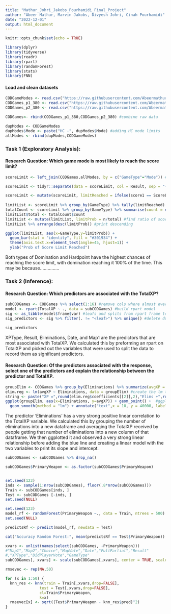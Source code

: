 ```yaml
---
title: "Mathur_Johri_Jakobs_Pourhamidi_Final_Project"
author: "Abeer Mathur, Marvin Jakobs, Divyesh Johri, Cinah Pourhamidi"
date: "2022-12-01"
output: html_document
---
```


```r
knitr::opts_chunk$set(echo = TRUE)
```


```r
library(dplyr)
library(tidyverse)
library(readr)
library(rpart)
library(randomForest)
library(stats)
library(FNN)
```

#### Load and clean datasets
```r
CODGameModes <- read.csv("https://raw.githubusercontent.com/Abeermathur7/STAT380Final/main/CODGameModes.csv")
CODGames_p1_380 <- read.csv("https://raw.githubusercontent.com/Abeermathur7/STAT380Final/main/CODGames_p1_380.csv")
CODGames_p2_380 <- read.csv("https://raw.githubusercontent.com/Abeermathur7/STAT380Final/main/CODGames_p2_380.csv")

CODGames<- rbind(CODGames_p1_380,CODGames_p2_380) #combine raw data

dupModes <- CODGameModes
dupModes$Mode <- paste("HC -", dupModes$Mode) #adding HC mode limits
allModes <- rbind(dupModes,CODGameModes)
```

### Task 1 (Exploratory Analysis): 

#### Research Question: Which game mode is most likely to reach the score limit? 
```r
scoreLimit <- left_join(CODGames,allModes, by = c("GameType"="Mode")) #add score limit column

scoreLimit <- tidyr::separate(data = scoreLimit, col = Result, sep = "-", into = c("score1","score2")) #put each team score into individual columns

scoreLimit <- mutate(scoreLimit, limitReached = ifelse(score1 == ScoreLimit | score2 == ScoreLimit,1,0)) #note if either team reached the limit
         
limitList <- scoreLimit %>% group_by(GameType) %>% tally(limitReached) #group by and count games that reached score limit for each mode
totalCount <- scoreLimit %>% group_by(GameType) %>% summarise(count = n()) #total games of each mode played
limitList$total <- totalCount$count 
limitList <- mutate(limitList, limitProb = n/total) #find ratio of score limit reached to games played
limitList %>% arrange(desc(limitProb)) #print descending
```
```r
ggplot(limitList, aes(x=GameType,y=limitProb)) + 
  geom_bar(stat = "identity", fill = "#301934") + 
  theme(axis.text.x=element_text(angle=45, hjust=1)) +
  ylab("Prob of Score Limit Reached")
```

Both types of Domination and Hardpoint have the highest chances of reaching the score limit, with domination reaching it 100% of the time. This may be because...............

### Task 2 (Inference):

#### Research Question: Which predictors are associated with the TotalXP?
```r
subCODGames <- CODGames %>% select(1:16) #remove cols where almost every row is NA
model <- rpart(TotalXP ~ ., data = subCODGames) #build rpart model
sig <- as_tibble(model$frame$var) #leafs and splits from rpart frame to tibble
sig_predictors <- sig %>% filter(. != "<leaf>") %>% unique() #delete duplicate splits & all leafs for sig vars

sig_predictors
```

XPType, Result, Eliminations, Date, and Map1 are the predictors that are most associated with TotalXP. We calculated this by preforming an rpart on TotalXP and picked out the variables that were used to split the data to record them as significant predictors.

#### Research Question: Of the predictors associated with the response, select one of the predictors and explain the relationship between the predictor and TotalXP. 
```r
groupElim <- CODGames %>% group_by(Eliminations) %>% summarize(avgXP = mean(TotalXP)) #group by num of eliminations and average the TotalXP
elim.reg <- lm(avgXP ~ Eliminations, data = groupElim) #create the lm to report the slope/intercept later
string <- paste("XP =",round(elim.reg$coefficients[[2]],2),"Elims +",round(elim.reg$coefficients[[1]],2)) #turn lm coeff into a formula string
ggplot(groupElim, aes(x=Eliminations, y=avgXP)) + geom_point() +  #ggplot with method lm and the formula string created above
  geom_smooth(method = "lm") + annotate("text",x = 10, y = 40000, label = string,size = 4) 
```

The predictor 'Eliminations' has a very strong positive linear correlation to the TotalXP variable. We calculated this by grouping the number of eliminations into a new dataframe and averaging the TotalXP received by people getting that number of eliminations into a new column of that dataframe. We then ggplotted it and observed a very strong linear relationship before adding the blue line and creating a linear model with the two variables to print its slope and intercept.


```r
subCODGames <- subCODGames %>% drop_na()

subCODGames$PrimaryWeapon <- as.factor(subCODGames$PrimaryWeapon)


set.seed(123)
inds <- sample(1:nrow(subCODGames), floor(.8*nrow(subCODGames)))
Train <- subCODGames[inds, ]
Test <- subCODGames [-inds, ]
set.seed(NULL)
```

```r
set.seed(123)
model_rf <- randomForest(PrimaryWeapon ~., data = Train, ntrees = 500)
set.seed(NULL)

predictsRf <- predict(model_rf, newdata = Test)

cat("Accuracy Random Forest:", mean(predictsRf == Test$PrimaryWeapon))
```

```r
xvars <- unlist(names(select(subCODGames, -PrimaryWeapon)))
#"Map1","Map2","Choice","MapVote","Date","FullPartial","Result"      
#,"XPType","DidPlayerVote","GameType" 
subCODGames[, xvars] <- scale(subCODGames[,xvars], center = TRUE, scale = TRUE) 

rmsevec <- rep(NA,50)

for (x in 1:50) {
  knn_res <- knn(train = Train[,xvars,drop=FALSE], 
               test = Test[,xvars,drop=FALSE], 
               cl=Train$PrimaryWeapon,
               k=x)
  rmsevec[x] <- sqrt((Test$PrimaryWeapon - knn_res$pred)^2)
}
```





